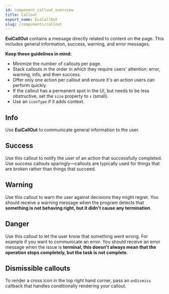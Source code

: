 ```yaml
---
id: component_callout_overview
title: Callout
export_name: EuiCallOut
slug: /components/callout
---
```


**EuiCallOut** contains a message directly related to content on the page.
This includes general information, success, warning, and error messages.

**Keep these guidelines in mind:**

* Minimize the number of callouts per page.
* Stack callouts in the order in which they require users' attention: error, warning, info, and then success.
* Offer only one action per callout and ensure it's an action users can perform quickly.
* If the callout has a permanent spot in the UI, but needs to be less obstructive,
  set the `size` property to `s` (small).
* Use an `iconType` if it adds context.

## Info

Use **EuiCallOut** to communicate general information to the user.

<!-- TODO: Add info example -->

## Success

Use this callout to notify the user of an action that successfully completed.
Use success callouts sparingly—callouts are typically used for things that are broken rather than things that succeed.

<!-- TODO: Add success example -->

## Warning

Use this callout to warn the user against decisions they might regret.
You should receive a warning message when the program detects that **something is not behaving right,
but it didn't cause any termination**.

<!-- TODO: Add warning example -->

## Danger

Use this callout to let the user know that something went wrong. For example if you want to communicate an error.
You should receive an error message when the issue is **terminal, this doesn't always mean that the operation
stops completely, but the task is not complete**.

<!-- TODO: Add danger example -->

## Dismissible callouts

To render a cross icon in the top right hand corner, pass an `onDismiss` callback that handles
conditionally rendering your callout.

<!-- TODO: Add dismissable example -->
